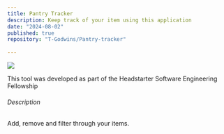 ```yaml
---
title: Pantry Tracker
description: Keep track of your item using this application
date: "2024-08-02"
published: true
repository: "T-Godwins/Pantry-tracker"
  
---
```



 [![](https://)](https://github.com/T-Godwins/Pantry-tracker) 

This tool was developed as part of the Headstarter Software Engineering Fellowship

###### Description 
Add, remove and filter through your items.